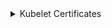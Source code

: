 
<details>
<summary>Kubelet Certificates</summary>


```bash
mkdir -p ${BASE_K8S_PATH}/pki/kubelet
```

```bash
cat <<EOF > ${BASE_K8S_PATH}/cfssl/kubelet-client.json
{
  "CN": "system:node:${FULL_HOST_NAME}",
  "key": {
    "algo": "rsa",
    "size": 4096
  },
  "names": [
    {
      "O": "system:nodes",
      "OU": "Kubernetes"
    }
  ]
}

EOF
```

```bash
cat <<EOF > ${BASE_K8S_PATH}/cfssl/kubelet-server.json
{
  "CN": "system:node:${FULL_HOST_NAME}",
  "key": {
    "algo": "rsa",
    "size": 4096
  },
  "names": [
    {
      "O": "system:nodes",
      "OU": "Kubernetes"
    }
  ],
  "hosts": [
    "localhost",
    "127.0.0.1",
    "${HOST_NAME}",
    "${FULL_HOST_NAME}",
    "${LOCAL_ADDRESS}",
    "0:0:0:0:0:0:0:1"
  ]
}

EOF
```

```bash
cfssl gencert -ca=${BASE_K8S_PATH}/pki/ca/kubernetes-ca.pem -ca-key=${BASE_K8S_PATH}/pki/ca/kubernetes-ca-key.pem -config=${BASE_K8S_PATH}/cfssl/kubernetes-ca-config.json -profile=client ${BASE_K8S_PATH}/cfssl/kubelet-client.json | cfssljson -bare ${BASE_K8S_PATH}/pki/kubelet/client

cfssl gencert -ca=${BASE_K8S_PATH}/pki/ca/kubernetes-ca.pem -ca-key=${BASE_K8S_PATH}/pki/ca/kubernetes-ca-key.pem -config=${BASE_K8S_PATH}/cfssl/kubernetes-ca-config.json -profile=server ${BASE_K8S_PATH}/cfssl/kubelet-server.json | cfssljson -bare ${BASE_K8S_PATH}/pki/kubelet/server
```

```bash
mkdir -p ${BASE_K8S_PATH}/kubelet

kubectl config set-cluster kubernetes \
  --certificate-authority=${BASE_K8S_PATH}/pki/ca/kubernetes-ca.pem \
  --embed-certs=false \
  --server=https://127.0.0.1:6443 \
  --kubeconfig=${BASE_K8S_PATH}/kubelet/kubeconfig

kubectl config set-credentials system:node:${HOST_NAME} \
  --client-certificate=${BASE_K8S_PATH}/pki/kubelet/client.pem \
  --client-key=${BASE_K8S_PATH}/pki/kubelet/client-key.pem \
  --embed-certs=false \
  --kubeconfig=${BASE_K8S_PATH}/kubelet/kubeconfig

kubectl config set-context default \
  --cluster=kubernetes \
  --user=system:node:${HOST_NAME} \
  --kubeconfig=${BASE_K8S_PATH}/kubelet/kubeconfig

kubectl config use-context default --kubeconfig=${BASE_K8S_PATH}/kubelet/kubeconfig

```
</details>
